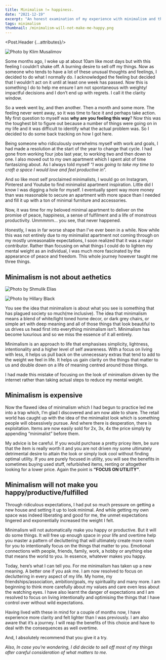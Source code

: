 ```yaml
---
title: Minimalism != happiness.
date: "2021-12-19"
excerpt: "An honest examination of my experience with minimalism and the lessons thereof."
tags: minimalism
thumbnail: /minimalism-will-not-make-me-happy.png
---
```



<Post.Header {...attributes}/>


![Photo by Klim Musalimov](https://images.unsplash.com/photo-1639748183336-43f6838de8f4?ixid=MnwyNjcyOXwwfDF8c2VhcmNofDZ8fG1pbmltYWxpc218ZW58MHx8Mnx8MTYzOTkwOTQyMQ&ixlib=rb-1.2.1)

Some months ago, I woke up at about 10am like most days but with this feeling I couldn’t shake off. A burning desire to sell off my things. Now as someone who tends to have a lot of these unusual thoughts and feelings, I decided to do what I normally do. I acknowledged the feeling but decided that I wouldn’t act on it until at least one week has passed. Now this is something I do to help me ensure I am not spontaneous with weighty/ impactful decisions and I don’t end up with regrets. I call it the clarity window.

So a week went by, and then another. Then a month and some more. The feeling never went away, so it was time to face it and perhaps take action. My first question to myself was **why are you feeling this way**? Now this was the toughest bit to figure out because a number of things were going on in my life and it was difficult to identify what the actual problem was. So I decided to do some back tracking on how I got here.

Being someone who ridiculously overwhelms myself with work and goals, I had made a resolution at the start of the year to change that cycle. I had gone from working four jobs last year, to working two and then down to one. I also moved out to my own apartment which I spent alot of time fantasizing about. As I always told myself “*I was going to take my time to craft a space I would love and feel productive in*”.

And so like most self proclaimed minimalists, I would go on Instagram, Pinterest and Youtube to find minimalist apartment inspiration. Little did I know I was digging a hole for myself. I eventually spent way more money than was reasonable to secure an apartment with more space than I needed and fill it up with a ton of minimal furniture and accessories.

Now, it was time for my beloved minimal apartment to deliver on the promise of peace, happiness, a sense of fulfilment and a life of monstrous productivity. Ummmmm… you see, that never happened.

Honestly, I was in far worse shape than I’ve ever been in a while. Now while this was not entirely due to my minimalist apartment not coming through on my mostly unreasonable expectations, I soon realized that it was a major contributor. Rather than focusing on what things I could do to lighten my mental weight as an individual, I was much more fascinated by the appearance of peace and freedom. This whole journey however taught me three things.


## Minimalism is not about aethetics

![Photo by Shmulik Elias](https://images.unsplash.com/photo-1639754902777-ca88b024e62d?ixid=MnwyNjcyOXwwfDF8c2VhcmNofDExfHxtaW5pbWFsfGVufDB8fDJ8fDE2Mzk5MDk1MDY&ixlib=rb-1.2.1)

![Photo by Hillary Black](https://images.unsplash.com/photo-1639111503666-56295742ed85?ixid=MnwyNjcyOXwwfDF8c2VhcmNofDExOXx8bWluaW1hbHxlbnwwfHwyfHwxNjM5OTA5NTIz&ixlib=rb-1.2.1)


You see the idea that minimalism is about what you see is something that has plagued society so much(me inclusive). The idea that minimalism means a blend of white/light toned home decor, or dark grey chairs, or simple art with deep meaning and all of those things that look beautiful to us drives us head first into everything minimalism isn’t. Minimalism has become luxurious and so we miss the essence of it all entirely.

Minimalism is an approach to life that emphasises simplicity, lightness, intentionality and a higher level of self awareness. With a focus on living with less, it helps us pull back on the unnecessary extras that tend to add to the weight we feel in life. It helps us gain clarity on the things that matter to us and double down on a life of meaning centred around those things.

I had made this mistake of focusing on the look of minimalism driven by the internet rather than taking actual steps to reduce my mental weight.


## Minimalism is expensive

Now the flawed idea of minimalism which I had begun to practice led me into a trap which, I’m glad I discovered and am now able to share. The retail world has caught up with the idea of the minimalist look which is something people will obsessively pursue. And where there is desperation, there is exploitation. Items are now easily sold for 2x, 3x, 4x the price simply by appending “minimalist” before them.

My advice is be careful. If you would purchase a pretty pricey item, be sure that the item is really worth it and you are not driven my some ultimately detrimental desire to attain the look or simply look cool without finding optimal utility. If you are purely focused in utility, you will see the benefits in sometimes buying used stuff, refurbished items, renting or altogether looking for a lower price. Again the point is **“FOCUS ON UTILITY”**.


## Minimalism will not make you happy/productive/fulfilled

Through ridiculous expectations, I had put so much pressure on getting a new house and setting it up to look minimal. And while getting my own space was indeed liberating and good for me, the unmet expectations lingered and exponentially increased the weight I felt. 

Minimalism will not automatically make you happy or productive. But it will do some things. It will free up enough space in your life and overtime help you master a pattern of decluttering that will ultimately create more room for you to intentionally focus on the things that matter to you. Emotional connections with people, friends, family, work, a hobby or anything else that means the world to you. In essence, whatever makes you happy.


Today, here’s what I can tell you.  For me minimalism has taken up a new meaning. A better one if you ask me. I am now resolved to focus on decluttering in every aspect of my life. My home, my friendships/association, ambition/goals, my spirituality and many more. I am beginning to think more carefully about my values and care even less about the watching eyes. I have also learnt the danger of expectations and I am resolved to focus on living intentionally and optimising the things that I have control over without wild expectations.

Having lived with these in mind for a couple of months now, I have experience more clarity and felt lighter than I was previously. I am also aware that it’s a journey. I will reap the benefits of this choice and have to deal with the consequences as well overtime.

And, I absolutely recommend that you give it a try.

*Also, In case you’re wondering, I did decide to sell off most of my things after careful consideration of what matters to me.*
